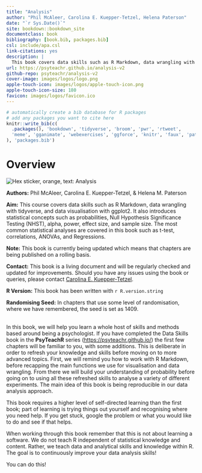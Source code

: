 ```yaml
--- 
title: "Analysis"
author: "Phil McAleer, Carolina E. Kuepper-Tetzel, Helena Paterson"
date: "`r Sys.Date()`"
site: bookdown::bookdown_site
documentclass: book
bibliography: [book.bib, packages.bib]
csl: include/apa.csl
link-citations: yes
description: |
  This book covers data skills such as R Markdown, data wrangling with tidyverse, and data visualisation with ggplot2. It also introduces statistical concepts such as permutation tests, NHST, alpha, power, effect size, and sample size as well as statistical procedures such as correlations and the general linear model.
url: https://psyteachr.github.io/analysis-v2
github-repo: psyteachr/analysis-v2
cover-image: images/logos/logo.png
apple-touch-icon: images/logos/apple-touch-icon.png
apple-touch-icon-size: 180
favicon: images/logos/favicon.ico
---
```


```r
# automatically create a bib database for R packages
# add any packages you want to cite here
knitr::write_bib(c(
  .packages(), 'bookdown', 'tidyverse', 'broom', 'pwr', 'rtweet',
  'meme', 'gganimate', 'webexercises', 'ggforce', 'knitr', 'faux', 'patchwork', 'statcheck', 'tinytex'
), 'packages.bib')

```

# Overview {-}

<div class="small_right"><img src="images/logos/logo.png" alt="Hex sticker, orange, text: Analysis" /></div>


**Authors:** Phil McAleer, Carolina E. Kuepper-Tetzel, & Helena M. Paterson

**Aim:** This course covers data skills such as R Markdown, data wrangling with tidyverse, and data visualisation with ggplot2. It also introduces statistical concepts such as probabilities, Null Hypothesis Significance Testing (NHST), alpha, power, effect size, and sample size. The most common statistical analyses are covered in this book such as t-test, correlations, ANOVAs, and Regressions.

**Note:** This book is currently being updated which means that chapters are being published on a rolling basis.

**Contact:** This book is a living document and will be regularly checked and updated for improvements. Should you have any issues using the book or queries, please contact [Carolina E. Kuepper-Tetzel](mailto:carolina.kuepper-tetzel@glasgow.ac.uk).

**R Version:** This book has been written with `r R.version.string`

**Randomising Seed:** In chapters that use some level of randomisation, where we have remembered, the seed is set as 1409.

<!-- **Cite as:** McAleer, P., Kuepper-Tetzel, C. E., & Paterson, H. M. (2021, July 14). Analysis (Version 2). Zenodo. <a href = "http://doi.org/10.5281/zenodo.3822464" target = "_blank">http://doi.org/10.5281/zenodo.3822464</a> -->


<!-- <span style="font-size: 22px; font-weight: bold; color: var(--purple);">Welcome to the Analysis Book</span> -->
<br>
In this book, we will help you learn a whole host of skills and methods based around being a psychologist. If you have completed the Data Skills book in the **PsyTeachR** series (<a href="https://psyteachr.github.io/" target = "_blank">https://psyteachr.github.io/</a>) the first few chapters will be familiar to you, with some additions. This is deliberate in order to refresh your knowledge and skills before moving on to more advanced topics. First, we will remind you how to work with R Markdown, before recapping the main functions we use for visualisation and data wrangling. From there we will build your understanding of probability before going on to using all these refreshed skills to analyse a variety of different experiments. The main idea of this book is being reproducible in our data analysis approach. 

This book requires a higher level of self-directed learning than the first book; part of learning is trying things out yourself and recognising where you need help. If you get stuck, google the problem or what you would like to do and see if that helps.

When working through this book remember that this is not about learning a software. We do not teach R independent of statistical knowledge and content. Rather, we teach data and analytical skills and knowledge within R. The goal is to continuously improve your data analysis skills! 

You can do this!
